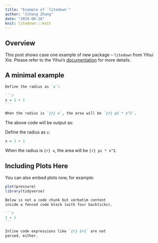 ```yaml
---
title: "Example of `litedown`"
author: "Jihong Zhang"
date: "2024-08-28"
knit: litedown:::knit
---
```


::: objectives
## Overview

This post shows case one example of new package – `litedown` from Yihui Xie. Please refer to the Yihui's [documentation](https://yihui.org/litedown) for more details.
:::

## A minimal example

```` md
Define the radius as `x`:

```r
x = 1 + 1
```

When the radius is `{r} x`, the area will be `{r} pi * x^2`.
````

The above code will be output as:

Define the radius as `x`:

```r
x = 1 + 1
```

When the radius is `{r} x`, the area will be `{r} pi * x^2`.

## Including Plots Here

You can also embed plots now, for example:

```r
plot(pressure)
library(tidyverse)
```

```` md
Below is not a code chunk but verbatim content
inside a fenced code block (with four backticks).

```r
1 + 1
```

Inline code expressions like `{r} 1+1` are not
parsed, either.
````
